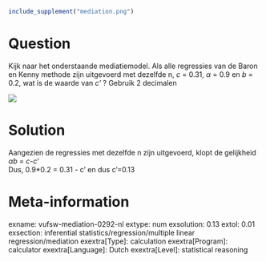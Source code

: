 ```r
include_supplement("mediation.png")
```

Question
========
Kijk naar het onderstaande mediatiemodel. Als alle regressies van de
Baron en Kenny methode zijn uitgevoerd met dezelfde n, *c *= 0.31, *α *=
0.9 en *b *= 0.2, wat is de waarde van *c'* ? Gebruik 2 decimalen  
  
![](mediation.png)


Solution
========





Aangezien de regressies met dezelfde n zijn uitgevoerd, klopt de
gelijkheid *αb* = *c-c*'  
Dus, 0.9\*0.2 = 0.31 - c' en dus c'=0.13





Meta-information
================
exname: vufsw-mediation-0292-nl
extype: num
exsolution: 0.13
extol: 0.01
exsection: inferential statistics/regression/multiple linear regression/mediation
exextra[Type]: calculation
exextra[Program]: calculator
exextra[Language]: Dutch
exextra[Level]: statistical reasoning

